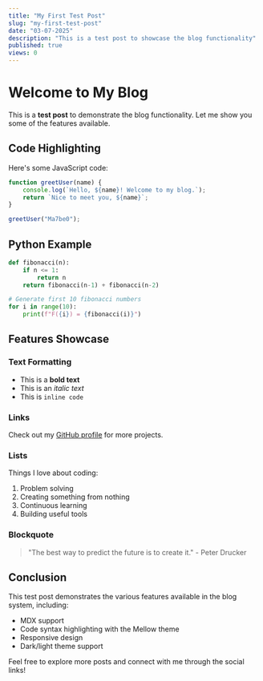 ```yaml
---
title: "My First Test Post"
slug: "my-first-test-post"
date: "03-07-2025"
description: "This is a test post to showcase the blog functionality"
published: true
views: 0
---
```


# Welcome to My Blog

This is a **test post** to demonstrate the blog functionality. Let me show you some of the features available.

## Code Highlighting

Here's some JavaScript code:

```javascript
function greetUser(name) {
    console.log(`Hello, ${name}! Welcome to my blog.`);
    return `Nice to meet you, ${name}`;
}

greetUser("Ma7be0");
```

## Python Example

```python
def fibonacci(n):
    if n <= 1:
        return n
    return fibonacci(n-1) + fibonacci(n-2)

# Generate first 10 fibonacci numbers
for i in range(10):
    print(f"F({i}) = {fibonacci(i)}")
```

## Features Showcase

### Text Formatting

- This is a **bold text**
- This is an *italic text*
- This is `inline code`

### Links

Check out my [GitHub profile](https://github.com/yourusername) for more projects.

### Lists

Things I love about coding:

1. Problem solving
2. Creating something from nothing
3. Continuous learning
4. Building useful tools

### Blockquote

> "The best way to predict the future is to create it." - Peter Drucker

## Conclusion

This test post demonstrates the various features available in the blog system, including:

- MDX support
- Code syntax highlighting with the Mellow theme
- Responsive design
- Dark/light theme support

Feel free to explore more posts and connect with me through the social links!